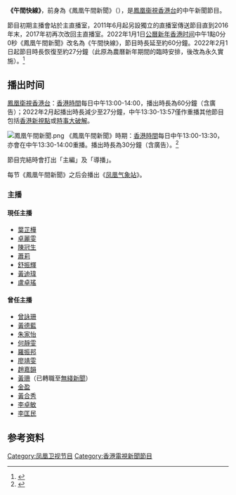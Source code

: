 {{電視節目信息框
| 名稱       = 午間快線 <br/>{{lang|en|Phoenix News Express}}
| 圖片       = 
| 圖說       = 
| 類型       = 新聞
| 主持       = 詳見“主播”一節
| 地區       = {{HK}}
| 語言       = [[粵語|粵語]]
| 製片人     = [[鳳凰衛視香港台|鳳凰衛視香港台]]
| 每集長    = 30分钟（含广告） 
| 電視網     = [[鳳凰衛視香港台|鳳凰衛視香港台]]
| 視頻制式   = <small>'''2011年3月28日至2013年12月31日'''</small><br/>[[576i|576i]] [[縱橫比_(圖像)|4:3]]（[[標清|標清]]）<br/><small>'''2014年1月1日至3月13日'''</small><br/>[[576i|576i]] [[縱橫比_(圖像)|16:9]]（標清）<br/>[[1080i|1080i50]] [[縱橫比_(圖像)|16:9]]（[[高清電視|高清]]）<br/><small>'''2014年3月14日至今'''</small><br/>[[1080i|1080i50]] [[縱橫比_(圖像)|16:9]]
| 音頻制式   = 立體聲
| 首播地區   ={{HK}}
| 開始       = 2011年3月29日
| 結束       = 至今
| 官方網站   = 
| 製作網站   = 
}}

'''《午間快線》'''，前身為《鳳凰午間新聞》（{{lang-en|Phoenix News Express}}），是[[鳳凰衞視香港台|鳳凰衞視香港台]]的中午新聞節目。

節目初期主播會站於主直播室，2011年6月起另設獨立的直播室傳送節目直到2016年末，2017年初再次改回主直播室。2022年1月1日[[元旦|公曆新年]][[香港时间|香港时间]]中午1點0分0秒《鳳凰午間新聞》改名為《午間快線》，節目時長延至約60分鐘。2022年2月1日起節目時長恢復至約27分鐘（此原為農曆新年期間的臨時安排，後改為永久實施）。<ref>{{cite news |title=鳳凰衛視全面改版 三台一網重點加強粵語傳播 |url=https://www.hk01.com/%E5%8D%B3%E6%99%82%E4%B8%AD%E5%9C%8B/717483/%E9%B3%B3%E5%87%B0%E8%A1%9B%E8%A6%96%E5%85%A8%E9%9D%A2%E6%94%B9%E7%89%88-%E4%B8%89%E5%8F%B0%E4%B8%80%E7%B6%B2%E9%87%8D%E9%BB%9E%E5%8A%A0%E5%BC%B7%E7%B2%B5%E8%AA%9E%E5%82%B3%E6%92%AD |accessdate=2021-12-30 |work=香港01 |date=2021-12-29 |language=zh-HK |archive-date=2022-01-02 |archive-url=https://web.archive.org/web/20220102144217/https://www.hk01.com/%E5%8D%B3%E6%99%82%E4%B8%AD%E5%9C%8B/717483/%E9%B3%B3%E5%87%B0%E8%A1%9B%E8%A6%96%E5%85%A8%E9%9D%A2%E6%94%B9%E7%89%88-%E4%B8%89%E5%8F%B0%E4%B8%80%E7%B6%B2%E9%87%8D%E9%BB%9E%E5%8A%A0%E5%BC%B7%E7%B2%B5%E8%AA%9E%E5%82%B3%E6%92%AD |dead-url=no }}</ref>

==播出时间==
[[鳳凰衛視香港台|鳳凰衛視香港台]]：[[香港時間|香港時間]]每日中午13:00-14:00，播出時長為60分鐘（含廣告）；2022年2月起播出時長減少至27分鐘，中午13:30-13:57僅作重播其他節目包括[[香港新視點|香港新視點]]或[[時事大破解|時事大破解]]。

[[File:鳳凰午間新聞.png|thumb]]
《鳳凰午間新聞》時期：[[香港時間|香港時間]]每日中午13:00-13:30，亦會在中午13:30-14:00重播。播出時長為30分鐘（含廣告）。<ref>{{cite web | url=http://phtv.ifeng.com/epg/ | title=凤凰卫视节目单 | publisher=凤凰卫视 | accessdate=2014-05-11 | archive-date=2013-07-14 | archive-url=https://web.archive.org/web/20130714052031/http://phtv.ifeng.com/epg/ | dead-url=no }}</ref>

節目完結時會打出「主編」及「導播」。

每节《鳳凰午間新聞》之后会播出《[[凤凰气象站|凤凰气象站]]》。

=== 主播 ===
====現任主播====
*[[葉芷樺|葉芷樺]]
*[[卓麗雯|卓麗雯]]
*[[陳冠生|陳冠生]]
*[[蕭莉|蕭莉]]
*[[舒振輝|舒振輝]]
*[[黃迪瑋|黃迪瑋]]
*[[盧卓瑤|盧卓瑤]]

====曾任主播====
*[[曾詠珊|曾詠珊]]
*[[黃德藍|黃德藍]]
*[[朱家怡|朱家怡]]
*[[何靜雯|何靜雯]]
*[[羅振邦|羅振邦]]
*[[廖靖雯|廖靖雯]]
*[[趙嘉韻|趙嘉韻]]
*[[黃珊|黃珊]]（已轉職至[[無綫新聞|無綫新聞]]）
*[[金盈|金盈]]
*[[黃合秀|黃合秀]]
*[[李卓敏_(記者)|李卓敏]]
*[[李匡民|李匡民]]

==参考资料==
{{reflist}}
[[Category:凤凰卫视节目|Category:凤凰卫视节目]]
[[Category:香港電視新聞節目|Category:香港電視新聞節目]]
